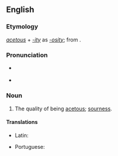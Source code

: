 ==English==

===Etymology===
''[[acetous]]'' + ''[[-ity]]'' as ''[[-osity]]''; from {{der|en|LL.|acetositas}}.

===Pronunciation===
* {{a|RP}} {{IPA|en|/ˈæsɛˌtɒsɪti/}}
* {{audio|en|en-us-acetosity.ogg|Audio (US)}}

===Noun===
{{en-noun|-}}

# The quality of being [[acetous]]; [[sourness]].

====Translations====
{{trans-top|the quality of being acetous}}
* Latin: {{t|la|acetositas}}
{{trans-mid}}
* Portuguese: {{t|pt|acetosidade|f}}
{{trans-bottom}}